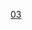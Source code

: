 {{Routemap
| title = 西安地铁3号线
| title-bg = #{{西安地铁颜色|3}}
| inline = <includeonly>1</includeonly>
| map =
uKDSTa\\~~ ~~ ~~ ~~[[鱼化寨停车场]]
utSTRa\utENDEa\~~ ~~ ~~ ~~预留延伸
utKRWl\utKRWg+r\
\utBHF\exTRAM~~ ~~[[鱼化寨站|鱼化寨]]
utBHF~~ ~~[[丈八北路站|丈八北路]]
HUBc2\utBHF!~HUB3\~~ ~~[[延平门站|延平门]]~~{{Dim|{{西安地铁路线标志|8|N}}}}
uextCONTgq\uextBHFq!~HUB1\uetKRZto!~HUBc4\uextSTRq\uextCONTfq~~ ~~ ~~ ~~{{rmr|Licon=L|Ricon=R|外环|内环}}
utCONTgq\utSTRq\utTINTt\utSTRq\utCONTfq~~ ~~[[科技路站|科技路]]~~{{西安地铁路线标志|6|N}}~~{{rmr|Licon=L|Ricon=R|[[西安国际医学中心站|西安国际医学中心]]|[[西北工业大学站|西北工业大学]]}}
utBHF~~ ~~[[太白南路站|太白南路]]
utBHF~~ ~~[[吉祥村站|吉祥村]]
utCONTgq\utSTRq\utTINTt!~utSTRc2\utABZq+3\utCONTfq~~ ~~[[小寨站 (西安地铁)|小寨]]~~{{西安地铁路线标志|2|N}}~~{{rmr|Licon=L|Ricon=R|[[韦曲南站|韦曲南]]|[[北客站]]}}
\utABZg+1\utSTRc4~~ ~~ ~~ ~~联络线往{{西安地铁路线标志|2}}
utCONTgq\utSTRq\utTINTt\utSTRq\utCONTfq~~ ~~[[大雁塔站|大雁塔]]~~{{西安地铁路线标志|4|N}}~~{{rmr|Licon=L|Ricon=R|[[航天新城站|航天新城]]|[[北客站（北广场）站|北客站 (北广场)]]}}
utBHF~~ ~~[[北池头站|北池头]]
utCONTgq\utSTRq\utTINTt\utSTRq\utCONTfq~~ ~~[[青龙寺站 (西安地铁)|青龙寺]]~~{{西安地铁路线标志|5|N}}~~{{rmr|Licon=L|Ricon=R|[[马腾空站|马腾空]]|[[创新港站|创新港]]}}
utBHF~~ ~~[[延兴门站|延兴门]]
uextCONTgq\uextSTRq\utTINTxt\uextSTRq\uextCONTfq~~ ~~[[咸宁路站|咸宁路]]~~{{Dim|{{西安地铁路线标志|6|N}}}}~~{{rmr|Licon=L|Ricon=R|[[纺织城站|纺织城]]|[[西安国际医学中心站|西安国际医学中心]]}}
utBHF~~ ~~[[长乐公园站|长乐公园]]
utCONTgq\utSTRq\utTINTt\utSTRq\utCONTfq~~ ~~[[通化门站|通化门]]~~{{西安地铁路线标志|1|N}}~~{{rmr|Licon=L|Ricon=R|[[纺织城站|纺织城]]|[[沣河森林公园站|沣河森林公园]]}}
utBHF~~ ~~[[胡家庙站|胡家庙]]
utBHF~~ ~~[[石家街站|石家街]]
utBHF~~ ~~[[辛家庙站|辛家庙]]
\utBHF!~HUB2\HUBc3~~ ~~[[广泰门站|广泰门]]~~{{Dim|{{西安地铁路线标志|8|N}}}}
uextCONTgq\uextSTRq\uetKRZto!~HUBc1\uextBHFq!~HUB4\uextCONTfq~~ ~~ ~~ ~~{{rmr|Licon=L|Ricon=R|内环|外环}}
uhtSTRe
uhBHF~~ ~~[[桃花潭站|桃花潭]]
uhBHF~~ ~~[[浐灞中心站|浐灞中心]]
uhBHF~~ ~~[[香湖湾站|香湖湾]]
uhBHF~~ ~~[[务庄站|务庄]]
uhBHF~~ ~~[[国际港务区站|国际港务区]]
utCONTgq\utSTRq\uhTINTt\utSTRq\utCONTfq~~ ~~[[双寨站 (西安)|双寨]]~~{{西安地铁路线标志|14|N}}~~{{rmr|Licon=L|Ricon=R|[[贺韶站|贺韶]]|[[机场西（T1、T2、T3）站|机场西 (T1、T2、T3)]]}}
uhBHF~~ ~~[[新筑站 (地铁)|新筑]]
uhtSTRa
utBHF~~ ~~[[保税区站 (西安)|保税区]]
uKDSTCCaq\uxtABZgr\~~ ~~ ~~ ~~[[港务区车辆段]]
\\uextSTR\uexhSTR+l\uexhCONTfq~~ ~~ ~~ ~~{{rmr|Ricon=R|[[杨家庄站 (西安)|杨家庄]]}}
\uextKBHFe!~HUBaq\uexhBHF!~HUBeq~~ ~~{{Dim|[[水流路站|水流路]]~~{{西安地铁路线标志|10|N}}}}
\\uexhCONTf~~ ~~ ~~ ~~{{rmr|Ricon=D|[[水景公园站|水景公园]]}}
| bottom = {{navbar|西安地铁RDT/3}}
}}
<noinclude>
{{Rdt intro|[[西安地铁3号线]]}}
[[Category:西安地鐵RDT|03]]
</noinclude>